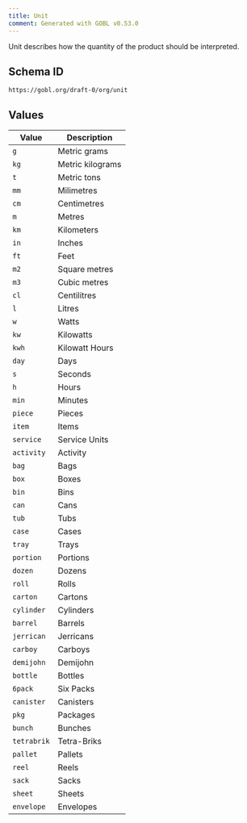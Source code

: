 ```yaml
---
title: Unit
comment: Generated with GOBL v0.53.0
---
```


Unit describes how the quantity of the product should be interpreted.

## Schema ID

`https://gobl.org/draft-0/org/unit`

## Values

| Value       | Description      |
|-------------|------------------|
| `g`         | Metric grams     |
| `kg`        | Metric kilograms |
| `t`         | Metric tons      |
| `mm`        | Milimetres       |
| `cm`        | Centimetres      |
| `m`         | Metres           |
| `km`        | Kilometers       |
| `in`        | Inches           |
| `ft`        | Feet             |
| `m2`        | Square metres    |
| `m3`        | Cubic metres     |
| `cl`        | Centilitres      |
| `l`         | Litres           |
| `w`         | Watts            |
| `kw`        | Kilowatts        |
| `kwh`       | Kilowatt Hours   |
| `day`       | Days             |
| `s`         | Seconds          |
| `h`         | Hours            |
| `min`       | Minutes          |
| `piece`     | Pieces           |
| `item`      | Items            |
| `service`   | Service Units    |
| `activity`  | Activity         |
| `bag`       | Bags             |
| `box`       | Boxes            |
| `bin`       | Bins             |
| `can`       | Cans             |
| `tub`       | Tubs             |
| `case`      | Cases            |
| `tray`      | Trays            |
| `portion`   | Portions         |
| `dozen`     | Dozens           |
| `roll`      | Rolls            |
| `carton`    | Cartons          |
| `cylinder`  | Cylinders        |
| `barrel`    | Barrels          |
| `jerrican`  | Jerricans        |
| `carboy`    | Carboys          |
| `demijohn`  | Demijohn         |
| `bottle`    | Bottles          |
| `6pack`     | Six Packs        |
| `canister`  | Canisters        |
| `pkg`       | Packages         |
| `bunch`     | Bunches          |
| `tetrabrik` | Tetra-Briks      |
| `pallet`    | Pallets          |
| `reel`      | Reels            |
| `sack`      | Sacks            |
| `sheet`     | Sheets           |
| `envelope`  | Envelopes        |

